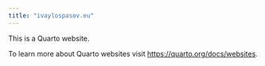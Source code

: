 ```yaml
---
title: "ivaylospasov.eu"
---
```


This is a Quarto website.

To learn more about Quarto websites visit <https://quarto.org/docs/websites>.
